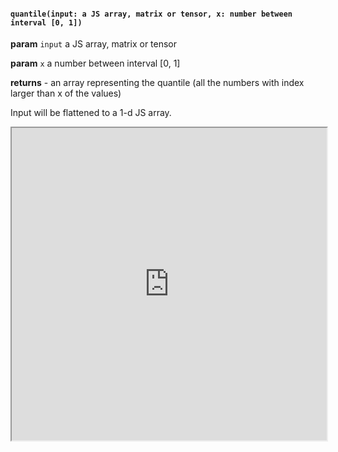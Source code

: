 
#### `quantile(input: a JS array, matrix or tensor, x: number between interval [0, 1])`

**param** `input` a JS array, matrix or tensor

**param** `x` a number between interval [0, 1]

**returns** - an array representing the quantile (all the numbers with index larger than x of the values)

Input will be flattened to a 1-d JS array. 

<iframe src="https://hlab.app/s/LinJianan/quantile_book"
    width="100%"
    height="500px">
</iframe>
